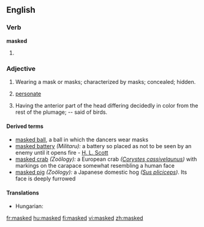 ==English==

===Verb===
'''masked'''

# {{past of|[[mask]]}}

===Adjective===
{{en-adj}}

# Wearing a mask or masks; characterized by masks; concealed; hidden.
# {{botany}} [[personate]]
# {{Zoölogy}} Having the anterior part of the head differing decidedly in color from the rest of the plumage; -- said of birds.

====Derived terms====
{{rfc|move to own entry or delete}}
* [[masked ball]], a ball in which the dancers wear masks
* [[masked battery]] ''(Militaru):'' a battery so placed as not to be seen by an enemy until it opens fire - [[H. L. Scott]]
* [[masked crab]] ''(Zoölogy):'' a European crab ''([[Corystes cassivelaunus]])'' with markings on the carapace somewhat resembling a human face
* [[masked pig]] ''(Zoölogy):'' a Japanese domestic hog ''([[Sus pliciceps]])''. Its face is deeply furrowed

====Translations====
{{trans-top|wearing a mask or masks}}
* Hungarian: {{t|hu|álarcos}}
{{trans-mid}}
{{trans-bottom}}


[[fr:masked]]
[[hu:masked]]
[[fi:masked]]
[[vi:masked]]
[[zh:masked]]